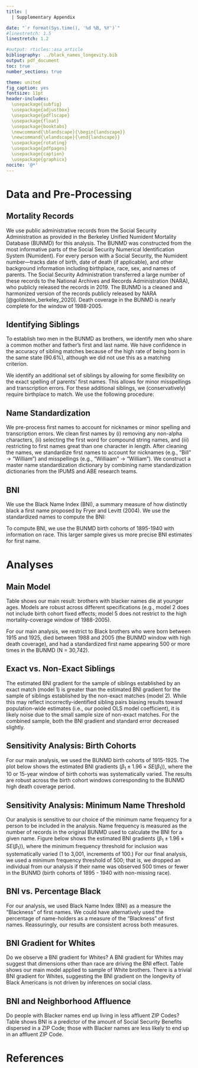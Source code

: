 ```yaml
---
title: |
  | Supplementary Appendix

date: "`r format(Sys.time(), '%d %B, %Y')`"
#linestretch: 1.5
linestretch: 1.2

#output: rticles::asa_article
bibliography: ../black_names_longevity.bib
output: pdf_document
toc: true
number_sections: true

theme: united
fig_caption: yes
fontsize: 11pt
header-includes:
  \usepackage{subfig}
  \usepackage{adjustbox}
  \usepackage{pdflscape}
  \usepackage{float}
  \usepackage{booktabs}
  \newcommand{\blandscape}{\begin{landscape}}
  \newcommand{\elandscape}{\end{landscape}}
  \usepackage{rotating}
  \usepackage{pdfpages}
  \usepackage{caption}
  \usepackage{graphicx}
nocite: '@*'
---
```


\newpage 

# Data and Pre-Processing 

## Mortality Records 

We use public administrative records from the Social Security Administration as provided in the Berkeley Unified Numident Mortality Database (BUNMD) for this analysis. The BUNMD was constructed from the most informative parts of the Social Security Numerical Identification System (Numident). For every person with a Social Security, the Numident number—tracks date of birth, date of death (if applicable), and other background information including birthplace, race, sex, and names of parents. The Social Security Administration transferred a large number of these records to the National Archives and Records Administration (NARA), who publicly released the records in 2019. The BUNMD is a cleaned and harmonized version of the records publicly released by NARA [@goldstein_berkeley_2020]. Death coverage in the BUNMD is nearly complete for the window of 1988-2005. 

## Identifying Siblings 

To establish two men in the BUNMD as brothers, we identify men who share a common mother and father's first and last name. We have confidence in the accuracy of sibling matches because of the high rate of being born in the same state (90.6\%), although we did not use this as a matching criterion. 

\begin{table}[H]
\small \center
\begin{tabular}{lllllllll}
\toprule
& \multicolumn{3}{l}{\textbf{Sibling}} & 
\multicolumn{3}{c}{\textbf{Father}} &
\multicolumn{2}{c}{\textbf{Mother}} \\
\cmidrule{1-3} \cmidrule{5-6} \cmidrule{8-9}
First (standardized) & Last & Birthplace & & First & Last & & First & Last \\
\midrule
Ernest  & Cottman  & Ohio        & & Royal & Cottman & & Leona   & Jones\\
Royal   & Cottman  & Ohio        & & Royal & Cottman & & Leona   & Jones \\
James   & Mason    & Georgia     & & Jonas & Mason   & & Nettie  & Jackson    \\
Arthur  & Mason    & Georgia     & & Jonas & Mason   & & Nettie  & Jackson   \\
Oscar   & Watson   & Louisiana   & & Louis & Watson  & & Marinda & White   \\
Spencer & Watson   & Louisiana   & & Louis & Watson  & & Marinda & White \\
\bottomrule
\end{tabular}
\caption{Establishing siblingship based on exact matches on parents' names. For exact matches, birthplace was not used as a matching field.}
\end{table}

We identify an additional set of siblings by allowing for some flexibility on the exact spelling of parents' first names. This allows for minor misspellings and transcription errors. For these additional siblings, we (conservatively) require birthplace to match. We use the following procedure: 

\begin{enumerate}
    \item Identify potential pairs of brother (restricted to 2) who reported the same place of birth, mother's last name, father's last name, but \textbf{different} father's first names and/or mother's first name.
    \item If both potential siblings reported the same father's first name but different mother's first names, establish as sibling pair if string distance between the two discrepant mother's first names  > 0.7 (based on the Levenshtein distance). 
    \item If both potential siblings reported the same mother's first name but different father's first names, establish as sibling pair if string distance between the two discrepant father's first names  > 0.7 (based on the Levenshtein distance). 
    \item If neither mother nor father's first name match exactly, establish as a sibling pair if both string distances between the two discrepant fathers' first names and between the two discrepant mothers' first names > 0.8 (based on the Levenshtein distance).
\end{enumerate}

\begin{table}[H]
\center
\resizebox{\linewidth}{!}{%
\begin{tabular}{llllllllllr}
\toprule
& \multicolumn{3}{l}{\textbf{Sibling}} & 
\multicolumn{3}{c}{\textbf{Father}} &
\multicolumn{3}{c}{\textbf{Mother}} \\
\cmidrule{1-3} \cmidrule{5-7} \cmidrule{9-10}
First (Standardized) & Last & BPL & & First* & Lev Distance & Last & & First & Last \\
\midrule
Harrison & Jones    & Tennessee   & & Ernest  & 0.857 &  Jones   & & Carrie   & Fields  \\
James    & Jones    & Tennessee   & & Earnest & 0.857 &  Jones   & & Carrie   & Fields    \\
George   & Pittman  & Georgia     & & Deillie & 0.714 &  Pittman & & Mattie   & Henry  \\
Dwellie  & Pittman  & Georgia     & & Dwellie & 0.714 &  Pittman & & Mattie   & Henry \\
Arthur   & Mitchell & Mississippi & & Matthew & 0.875 & Mitchell & & Beatrice & Johnson \\
Jarvis   & Mitchell & Mississippi & & Matthews& 0.875 & Mitchell & & Beatrice & Johnson\\
\bottomrule
\end{tabular}}
\caption{Illustration of establishing sibling pairs allowing for flexibility in father's first name. The same procedure was conducted for mother's first name. A minimum Levenshtein string distance of > 0.7 was used as a threshold to establish a sibling pair.}
\end{table}

## Name Standardization

We pre-process first names to account for nicknames or minor spelling and transcription errors. We clean first names by (i) removing any non-alpha characters, (ii) selecting the first word for compound string names, and (iii) restricting to first names great than one character in length. After cleaning the names, we standardize first names to account for nicknames (e.g., "Bill" $\rightarrow$ "William") and misspellings (e.g., "Williaam" $\rightarrow$ "William"). We construct a master name standardization dictionary by combining name standardization dictionaries from the IPUMS and ABE research teams.

## BNI

We use the Black Name Index (BNI), a summary measure of how distinctly black a first name proposed by Fryer and Levitt (2004). We use the standardized names to compute the BNI: 

\begin{equation}
BNI_{name_i} = \frac{P(name_i | Black)}{P(name_i | Black) + P(name_i | White)}
\end{equation}

To compute BNI, we use the BUNMD birth cohorts of 1895-1940 with information on race. This larger sample gives us more precise BNI estimates for first name.    

# Analyses 

## Main Model  

Table \ref{fig:baseline_models} shows our main result: brothers with blacker names die at younger ages. Models are robust across different specifications (e.g., model 2 does not include birth cohort fixed effects; model 5 does not restrict to the high mortality-coverage window of 1988-2005).

For our main analysis, we restrict to Black brothers who were born between 1915 and 1925, died between 1988 and 2005 (the BUNMD window with high death coverage), and had a standardized first name appearing 500 or more times in the BUNMD (N = 30,742). 

\begin{table}[tbhp]
\centering
\begin{tabular}{lcccccc}
\tabularnewline\midrule\midrule
Dependent Variable:&\multicolumn{5}{c}{Death Age}\\
 & \textbf{Pooled}  & & \multicolumn{4}{c}{\textbf{Family FE}}\\
 \cmidrule{2-2} \cmidrule{4-7}
Model:&(1) & & (2) & (3) & (4) & (5)\\
\midrule
BNI (Standardized) &-0.1483 & & -0.4922$^{*}$ & -0.6617$^{**}$ & -0.6641$^{**}$ & -0.5547$^{*}$\\
  &(0.2093) & & (0.2963) & (0.2638) & (0.2638) & (0.3363)\\ \\
Family FE & – & & Yes & Yes & Yes & Yes\\
Birth Year FE & – & &– & Yes & Yes & Yes\\
Birth Cohort FE & – & &– & – & Yes & Yes\\
\midrule
Mortality Window & 1988-2005 & & 1988-2005& 1988-2005 & 1988-2005 & 1941-2007\\
Observations & 30,742 & & 30,742&30,742&30,742&46,504\\
R$^2$ & $1.63\times 10^{-5}$ & & 0.51585 & 0.61292&0.61295&0.56430\\
Within R$^2$ & & & 0.00018 & 0.00040&0.00040&0.00011\\
\midrule\midrule \textit{Note:}  & \multicolumn{6}{r}{$^{*}$p$<$0.1; $^{**}$p$<$0.05; $^{***}$p$<$0.01} \\
\end{tabular}
\caption{\label{fig:baseline_models} BNI gradient for pooled cohorts of 1915-1925.}
\end{table}

## Exact vs. Non-Exact Siblings 

The estimated BNI gradient for the sample of siblings established by an exact match (model 1) is greater than the estimated BNI gradient for the sample of siblings established by the non-exact matches (model 2). While this may reflect incorrectly-identified sibling pairs biasing results toward population-wide estimates (i.e., our pooled OLS model coefficient), it is likely noise due to the small sample size of non-exact matches. For the combined sample, both the BNI gradient and standard error decreased slightly. 

\begin{table}[!htbp]
  \center
\begin{tabular}{lccc}
\tabularnewline\midrule\midrule
Dependent Variable:&\multicolumn{3}{c}{Death Age}\\
Model:&(1) & (2) & (3)\\
\\[-1.8ex] & Exact & Non-Exact  & Combined \\ 
\midrule
BNI (Standard) &-0.7099$^{**}$ & -0.4272 & -0.6641$^{**}$\\
  &(0.2853) & (0.6917) & (0.2638)\\ \\
Family FE & Yes & Yes & Yes\\
Birth Order FE & Yes & Yes & Yes\\
Birth Year FE & Yes & Yes & Yes\\
\midrule
Observations & 26,140&4,602&30,742\\
R$^2$ & 0.60940&0.63463&0.61295\\
Within R$^2$ & 0.00046&0.00017&0.00040\\
\midrule\midrule
\textit{Note:}  & \multicolumn{3}{r}{$^{*}$p$<$0.1; $^{**}$p$<$0.05; $^{***}$p$<$0.01} \\ 
\end{tabular}
\caption{BNI gradient for pooled cohorts of 1915-1925.}
\end{table}

\newpage 

## Sensitivity Analysis: Birth Cohorts

For our main analysis, we used the BUNMD birth cohorts of 1915-1925. The plot below shows the estimated BNI gradients ($\beta_1 \pm 1.96 \times SE(\beta_1)$), where the 10 or 15-year window of birth cohorts was systematically varied. The results are robust across the birth cohort windows corresponding to the BUNMD high death coverage period.

\begin{figure}[H]
\centering
{\includegraphics[width = 16cm]{../../figures/bcohort_sensitivity_plots.pdf}}
\caption{\label{fig:bcohort_sensitivity_10} Panel A shows BNI gradients for 10-year windows. Panel B shows BNI gradient for 15-year windows.}
\end{figure}

## Sensitivity Analysis: Minimum Name Threshold 

Our analysis is sensitive to our choice of the minimum name frequency for a person to be included in the analysis. 
Name frequency is measured as the number of records in the original BUNMD used to calculate the BNI
for a given name. Figure \ref{fig:minimum_name} below shows the estimated BNI gradients ($\beta_1 \pm 1.96 \times SE(\beta_1)$), where the minimum frequency threshold for inclusion was systematically varied (1 to 3,001, increments of 100.) For our final analysis, we used a minimum frequency threshold of 500; that is, we dropped an individual from our analysis if their name was observed 500 times or fewer in the BUNMD (birth cohorts of 1895 - 1940 with non-missing race). 

\begin{figure}[H]
\centering
{\includegraphics[width=12cm]{../../figures/minimum_frequency_sensitivity.pdf}}
\caption{\label{fig:minimum_name} Sensitivity analysis for minimum name threshold.}
\end{figure}

## BNI vs. Percentage Black

For our analysis, we used Black Name Index (BNI) as a measure the "Blackness" of first names. We could have alternatively used the percentage of name-holders as a measure of the "Blackness" of first names. Reassuringly, our results are consistent across both measures. 

\begin{figure}[H]
\centering
{\includegraphics[width = 16cm]{../../figures/bni_proportion.pdf}}
\caption{\label{fig:bni_porportion} For names in our final sample (N = 30,742), histograms of BNI (A) and percentage Black (B). Panel C shows relationship between BNI and percentage Black.}
\end{figure}

\begin{table}[tbhp]
\centering
\begin{tabular}{lccc}
\tabularnewline\midrule\midrule
Dependent Variable:&\multicolumn{3}{c}{Death Age}\\
Model:&(1) & (2) & (3)\\
\midrule 
Percentage Black & -0.7021$^{**}$ & -0.6809$^{**}$ & -0.6825$^{**}$\\
  &(0.3150) & (0.2782) & (0.2782)\\ \\
Family FE & Yes & Yes & Yes\\
Birth Year FE & — & Yes & Yes\\
Birth Order FE & — & —  & Yes\\
\midrule
Observations & 30,742&30,742&30,742\\
R$^2$ & 0.51592&0.61291&0.61294\\
Within R$^2$ & 0.00032&0.00037&0.00037\\
\midrule\midrule \textit{Note:}  & \multicolumn{3}{r}{$^{*}$p$<$0.1; $^{**}$p$<$0.05; $^{***}$p$<$0.01} \\
\end{tabular}
\caption{\label{fig:prop_black} BNI gradient for pooled cohorts of 1915-1925.}
\end{table}

## BNI Gradient for Whites

Do we observe a BNI gradient for Whites? A BNI gradient for Whites may suggest that dimensions other than race are driving the BNI effect. Table \ref{fig:model_white} shows our main model applied to sample of White brothers. There is a trivial BNI gradient for Whites, suggesting the BNI gradient on the longevity of Black Americans is not driven by inferences on social class.

\begin{table}[!ht]
\centering
\begin{tabular}{lcc}
\tabularnewline\midrule\midrule
Dependent Variable:&\multicolumn{2}{c}{Death Age}\\
Model:&(1) & (2)\\
& Whites & Blacks\\
\midrule
BNI (Standardized &-0.0205 & -0.6641$^{**}$\\
  &(0.0727) & (0.2638) \\ \\
Family FE & Yes & Yes\\
Birth Year FE & Yes & Yes\\
Birth Order FE & Yes & Yes\\
\midrule 
Observations & 463,071&30,742\\
R$^2$ & 0.60984&0.61295\\
Within R$^2$ & $3.33\times 10^{-7}$&0.00040\\
\midrule\midrule \textit{Note:}  & \multicolumn{2}{r}{$^{*}$p$<$0.1; $^{**}$p$<$0.05; $^{***}$p$<$0.01} \\
\end{tabular}
\caption{\label{fig:model_white} BNI gradient for pooled cohorts of 1915-1925.}
\end{table}

## BNI and Neighborhood Affluence 

Do people with Blacker names end up living in less affluent ZIP Codes? Table \ref{fig:zip} shows BNI is a predictor of the amount of Social Security Benefits dispersed in a ZIP Code; those with Blacker names are less likely to end up in an affluent ZIP Code. 

\begin{table}[H]
\centering
\begin{tabular}{lcccc}
\tabularnewline\midrule\midrule
Dependent Variable:&\multicolumn{4}{c}{Zip Benefits}\\
 & \textbf{Pooled}  &\multicolumn{3}{c}{\textbf{Sibling FE}}\\
 \hline
 Model:&(1) & (2) & (3) & (4)\\
\midrule 
BNI (Standardized) &-0.0119$^{***}$ & -0.0092$^{*}$ & -0.0090$^{*}$ & -0.0091$^{*}$\\
  &(0.0039) & (0.0049) & (0.0049) & (0.0049)\\ \\
Family FE & – & Yes & Yes & Yes\\
Birth Year FE & – & –  & Yes & Yes\\
Birth Order FE & –  & – & – & Yes\\
\midrule
Observations & 28,130 & 28,130 & 28,130 & 28,130\\
R$^2$ & 0.00034 & 0.65986 & 0.66032&0.66036\\
Within R$^2$ & &0.00027&0.00025&0.00026\\
\midrule\midrule \textit{Note:}  & \multicolumn{4}{r}{$^{*}$p$<$0.1; $^{**}$p$<$0.05; $^{***}$p$<$0.01} \\
\end{tabular}
\caption{\label{fig:zip} BNI gradient for Social Security benefits dispersed in ZIP Code of death. Pooled cohorts of 1915-1925.}
\end{table}

\newpage 

# References
